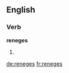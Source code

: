 
==English==

===Verb===
'''reneges'''

# {{third-person singular of|renege}}

[[de:reneges]]
[[fr:reneges]]